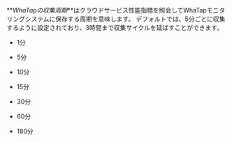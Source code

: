 **_WhaTapの収集周期_**はクラウドサービス性能指標を照会してWhaTapモニタリングシステムに保存する周期を意味します。 デフォルトでは、5分ごとに収集するように設定されており、3時間まで収集サイクルを延ばすことができます。 

-   1分

-   5分

-   10分

-   15分

-   30分

-   60分

-   180分
